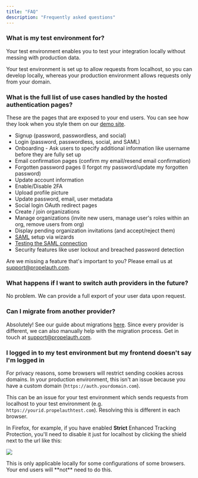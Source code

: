 ```yaml
---
title: "FAQ"
description: "Frequently asked questions"
---
```


### What is my test environment for?

Your test environment enables you to test your integration locally without
messing with production data.

Your test environment is set up to allow requests from localhost, so you can
develop locally, whereas your production environment allows requests only from
your domain.

### What is the full list of use cases handled by the hosted authentication pages?

These are the pages that are exposed to your end users. You can see how they
look when you style them on our [demo site](https://demo.propelauth.com/).

- Signup (password, passwordless, and social)
- Login (password, passwordless, social, and SAML)
- Onboarding - Ask users to specify additional information like username before
  they are fully set up
- Email confirmation pages (confirm my email/resend email confirmation)
- Forgotten password pages (I forgot my password/update my forgotten password)
- Update account information
- Enable/Disable 2FA
- Upload profile picture
- Update password, email, user metadata
- Social login OAuth redirect pages
- Create / join organizations
- Manage organizations (invite new users, manage user's roles within an org,
  remove users from org)
- Display pending organization invitations (and accept/reject them)
- [SAML](/overview/saml) setup via wizards
- [Testing the SAML connection](/overview/saml)
- Security features like user lockout and breached password detection

Are we missing a feature that's important to you? Please email us at
support@propelauth.com.

### What happens if I want to switch auth providers in the future?

No problem. We can provide a full export of your user data upon request.

### Can I migrate from another provider?

Absolutely! See our guide about migrations
[here](/overview/migrate-existing-users). Since every provider is
different, we can also manually help with the migration process. Get in touch at
support@propelauth.com.

### I logged in to my test environment but my frontend doesn't say I'm logged in

For privacy reasons, some browsers will restrict sending cookies across domains.
In your production environment, this isn't an issue because you have a custom
domain (`https://auth.yourdomain.com`).

This can be an issue for your test environment which sends requests from
localhost to your test environment (e.g. `https://yourid.propelauthtest.com`).
Resolving this is different in each browser.

In Firefox, for example, if you have enabled **Strict** Enhanced Tracking
Protection, you'll need to disable it just for localhost by clicking the shield
next to the url like this:

![](/images/faq.png)

<Note>
  This is only applicable locally for some configurations of some browsers. Your
  end users will **not** need to do this.
</Note>
